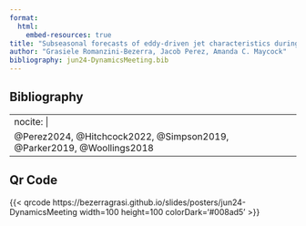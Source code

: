 ```yaml
---
format:
  html:
    embed-resources: true
title: "Subseasonal forecasts of eddy-driven jet characteristics during the 2018 and 2019 stratospheric sudden warmings - 9th UK Climate Dynamics Workshop 2024 - Poster Bibliography" 
author: "Grasiele Romanzini-Bezerra, Jacob Perez, Amanda C. Maycock"
bibliography: jun24-DynamicsMeeting.bib
---
```


## Bibliography{.smaller}

---
nocite: |
  @Perez2024, @Hitchcock2022, @Simpson2019, @Parker2019, @Woollings2018
---

::: {#refs}
:::

## Qr Code

{{< qrcode https://bezerragrasi.github.io/slides/posters/jun24-DynamicsMeeting width=100 height=100 colorDark='#008ad5' >}}